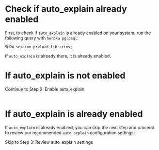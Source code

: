 # Check if auto_explain already enabled

First, to check if `auto_explain` is already enabled on your system, run the
following query with `heroku pg:psql`:

```
SHOW session_preload_libraries;
```

If `auto_explain` is already there, it is already enabled.


# If auto_explain is not enabled

<Link className="btn btn-success" to="02_enable_auto_explain">
   Continue to Step 2: Enable auto_explain
</Link>
<br />
<br />


# If auto_explain is already enabled

If `auto_explain` is already enabled, you can skip the next step and proceed to
review our recommended `auto_explain` configuration settings:

<Link className="btn btn-success" to="03_review_settings">
   Skip to Step 3: Review auto_explain settings
</Link>
